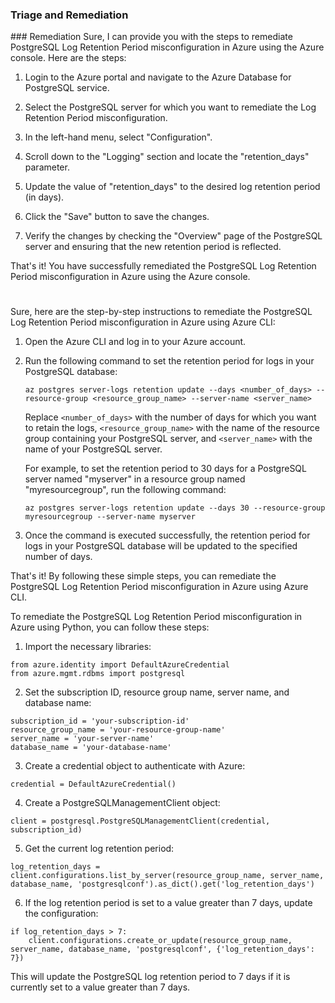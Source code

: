 
### Triage and Remediation
<Tabs>
<Tab title='Remediation'>
### Remediation

<AccordionGroup>
<Accordion title='Using Console' defaultOpen='true'>
Sure, I can provide you with the steps to remediate PostgreSQL Log Retention Period misconfiguration in Azure using the Azure console. Here are the steps:

1. Login to the Azure portal and navigate to the Azure Database for PostgreSQL service.

2. Select the PostgreSQL server for which you want to remediate the Log Retention Period misconfiguration.

3. In the left-hand menu, select "Configuration".

4. Scroll down to the "Logging" section and locate the "retention_days" parameter.

5. Update the value of "retention_days" to the desired log retention period (in days).

6. Click the "Save" button to save the changes.

7. Verify the changes by checking the "Overview" page of the PostgreSQL server and ensuring that the new retention period is reflected.

That's it! You have successfully remediated the PostgreSQL Log Retention Period misconfiguration in Azure using the Azure console.

#
</Accordion>

<Accordion title='Using CLI'>
Sure, here are the step-by-step instructions to remediate the PostgreSQL Log Retention Period misconfiguration in Azure using Azure CLI:

1. Open the Azure CLI and log in to your Azure account.

2. Run the following command to set the retention period for logs in your PostgreSQL database:

   ```
   az postgres server-logs retention update --days <number_of_days> --resource-group <resource_group_name> --server-name <server_name>
   ```

   Replace `<number_of_days>` with the number of days for which you want to retain the logs, `<resource_group_name>` with the name of the resource group containing your PostgreSQL server, and `<server_name>` with the name of your PostgreSQL server.

   For example, to set the retention period to 30 days for a PostgreSQL server named "myserver" in a resource group named "myresourcegroup", run the following command:

   ```
   az postgres server-logs retention update --days 30 --resource-group myresourcegroup --server-name myserver
   ```

3. Once the command is executed successfully, the retention period for logs in your PostgreSQL database will be updated to the specified number of days.

That's it! By following these simple steps, you can remediate the PostgreSQL Log Retention Period misconfiguration in Azure using Azure CLI.
</Accordion>

<Accordion title='Using Python'>
To remediate the PostgreSQL Log Retention Period misconfiguration in Azure using Python, you can follow these steps:

1. Import the necessary libraries:

```
from azure.identity import DefaultAzureCredential
from azure.mgmt.rdbms import postgresql
```

2. Set the subscription ID, resource group name, server name, and database name:

```
subscription_id = 'your-subscription-id'
resource_group_name = 'your-resource-group-name'
server_name = 'your-server-name'
database_name = 'your-database-name'
```

3. Create a credential object to authenticate with Azure:

```
credential = DefaultAzureCredential()
```

4. Create a PostgreSQLManagementClient object:

```
client = postgresql.PostgreSQLManagementClient(credential, subscription_id)
```

5. Get the current log retention period:

```
log_retention_days = client.configurations.list_by_server(resource_group_name, server_name, database_name, 'postgresqlconf').as_dict().get('log_retention_days')
```

6. If the log retention period is set to a value greater than 7 days, update the configuration:

```
if log_retention_days > 7:
    client.configurations.create_or_update(resource_group_name, server_name, database_name, 'postgresqlconf', {'log_retention_days': 7})
```

This will update the PostgreSQL log retention period to 7 days if it is currently set to a value greater than 7 days.
</Accordion>

</AccordionGroup>
</Tab>
</Tabs>
